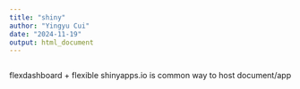 ```yaml
---
title: "shiny"
author: "Yingyu Cui"
date: "2024-11-19"
output: html_document
---
```


```r

```
flexdashboard + flexible 
shinyapps.io is common way to host document/app


